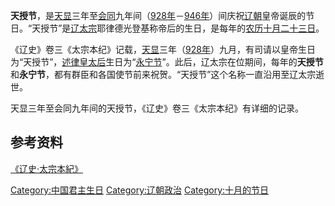 '''天授节'''，是[[天显|天显]]三年至[[会同_(年号)|会同]]九年间（[[928年|928年]]－[[946年|946年]]）间庆祝[[辽朝|辽朝]]皇帝诞辰的节日。“天授节”是[[辽太宗|辽太宗]]耶律德光登基称帝后的生日，是每年的[[农历|农历]][[十月二十三日|十月二十三日]]。

《辽史》卷三《太宗本纪》记载，[[天显|天显]]三年（[[928年|928年]]）九月，有司请以皇帝生日为“天授节”，[[述律平|述律皇太后]]生日为“[[永宁节|永宁节]]”。此后，辽太宗在位期间，每年的'''天授节'''和'''永宁节'''，都有群臣和各国使节前来祝贺。“天授节”这个名称一直沿用至辽太宗逝世。

天显三年至会同九年间的天授节，《辽史》卷三《太宗本纪》有详细的记录。

==参考资料==
[http://www.guoxue123.com/shibu/0101/00liaos/002.htm 《辽史·太宗本紀》] {{Wayback|url=http://www.guoxue123.com/shibu/0101/00liaos/002.htm |date=20180726231209 }}

{{Holiday-stub}}

[[Category:中国君主生日|Category:中国君主生日]]
[[Category:辽朝政治|Category:辽朝政治]]
[[Category:十月的节日|Category:十月的节日]]